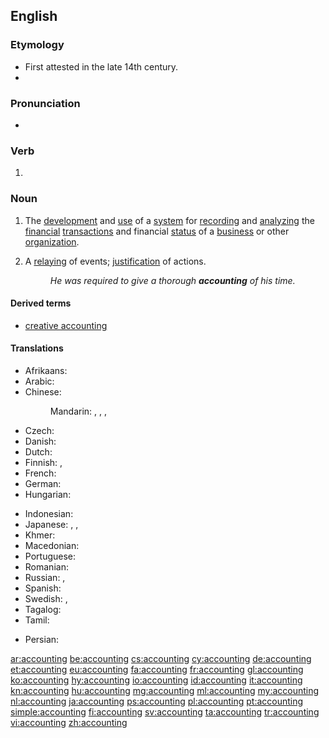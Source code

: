 ==English==

===Etymology===
* First attested in the late 14th century.
* {{suffix|account|ing|lang=en}}

===Pronunciation===
* {{IPA|/ə.ˈkaʊn.tɪŋ/|lang=en}}

===Verb===
{{head|en}}

# {{present participle of|account|lang=en}}

===Noun===
{{wikipedia}}
{{en-noun|-}}

# {{context|accounting|lang=en}} The [[development]] and [[use]] of a [[system]] for [[record]]ing and [[analyze|analyzing]] the [[financial]] [[transaction]]s and financial [[status]] of a [[business]] or other [[organization]].
# A [[relay]]ing of events; [[justification]] of actions.
#: ''He was required to give a thorough '''accounting''' of his time.''

====Derived terms====
{{rel-top3|Terms derived from the noun "accounting"}}
* [[creative accounting]]
{{rel-mid3}}
{{rel-mid3}}
{{rel-bottom}}

====Translations====
{{trans-top|development and maintenance of system for recording and analyzing financial transactions}}
* Afrikaans: {{t|af|rekeningkunde}}
* Arabic: {{t|ar|محاسبة|f|tr=muHaasiba}}
* Chinese:
*: Mandarin: {{t|cmn|會計|sc=Hani}}, {{t+|cmn|会计|tr=kuàijì|sc=Hani}}, {{t|cmn|會計學|sc=Hani}}, {{t+|cmn|会计学|tr=kuàijìxué|sc=Hani}}
* Czech: {{t|cs|účetnictví|n}}
* Danish: {{t|da|regnskab|n}}
* Dutch: {{t+|nl|boekhouding|f}}
* Finnish: {{t+|fi|kirjanpito}}, {{t+|fi|laskentatoimi}}
* French: {{t+|fr|comptabilité|f}}
* German: {{t|de|Buchhaltung|f}}
* Hungarian: {{t+|hu|könyvelés}}
{{trans-mid}}
* Indonesian: {{t|id|akunting}}
* Japanese: {{t+|ja|会計|tr=かいけい, kaikei}}, {{t+|ja|経理|tr=けいり, keiri}}, {{t|ja|会計学|tr=かいけいがく, kaikeigaku}}
* Khmer: {{t+|km|គណនេយ្យ|sc=Khmr|tr=kʊənna’ney}}
* Macedonian: {{t|mk|сметководство|n|tr=smetkovódstvo}}
* Portuguese: {{t+|pt|contabilidade|f}}
* Romanian: {{t+|ro|contabilitate|f}}
* Russian: {{t+|ru|бухгалтерия|f|tr=buxgaltérija, buhaltérija}}, {{t+|ru|счетоводство|tr=sčetovódstvo}} {{qualifier|slightly obsolete}}
* Spanish: {{t+|es|contabilidad|f}}
* Swedish: {{t+|sv|bokföring|c}}, {{t|sv|räkenskap|c}}
* Tagalog: {{t|tl|pagtutuos}}
* Tamil: {{t|ta|கணக்கு வழக்கு|tr=kaṇakku vaḻakku}}
{{trans-bottom}}

{{checktrans-top}}
* Persian: {{t-check|fa|حسابداری}}
{{trans-mid}}
{{trans-bottom}}

[[ar:accounting]]
[[be:accounting]]
[[cs:accounting]]
[[cy:accounting]]
[[de:accounting]]
[[et:accounting]]
[[eu:accounting]]
[[fa:accounting]]
[[fr:accounting]]
[[gl:accounting]]
[[ko:accounting]]
[[hy:accounting]]
[[io:accounting]]
[[id:accounting]]
[[it:accounting]]
[[kn:accounting]]
[[hu:accounting]]
[[mg:accounting]]
[[ml:accounting]]
[[my:accounting]]
[[nl:accounting]]
[[ja:accounting]]
[[ps:accounting]]
[[pl:accounting]]
[[pt:accounting]]
[[simple:accounting]]
[[fi:accounting]]
[[sv:accounting]]
[[ta:accounting]]
[[tr:accounting]]
[[vi:accounting]]
[[zh:accounting]]